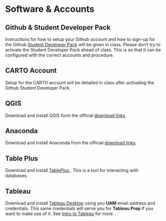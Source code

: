 # Software & Accounts

## Github & Student Developer Pack

Instructions for how to setup your Github account and how to sign-up for the Github [Student Developer Pack](https://education.github.com/pack) will be given in class. Please don't try to activate the Student Developer Pack ahead of class. This is so that it can be configured with the correct accounts and procedure.

## CARTO Account

Setup for the CARTO account will be detailed in class after activating the Github Student Developer Pack.

## QGIS

Download and install QGIS form the official [download links](https://qgis.org/en/site/forusers/download.html).

## Anaconda

Download and install Anaconda from the official [download links](https://www.anaconda.com/download/).

## Table Plus

Download and install [TablePlus.](https://tableplus.com/). This is a tool for interacting with databases.

## Tableau

Download and install [Tableau Desktop](https://www.tableau.com/academic/students#form) using you **UAM** email address and credentials. This same credentials will serve you for **Tableau Prep** if you want to make use of it.
See [Intro to Tableau](../chapter_1/intro_to_tableau.qmd) for more.